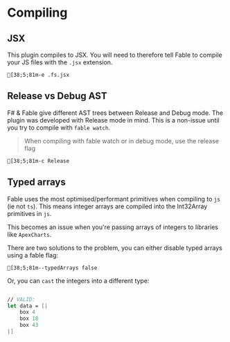 # Compiling

## JSX

This plugin compiles to JSX. You will need to therefore tell Fable to compile your JS files with the `.jsx` extension.

```ansi
[38;5;81m-e .fs.jsx
```

## Release vs Debug AST

F# & Fable give different AST trees between Release and Debug mode. The plugin was developed with Release mode in mind.
This is a non-issue until you try to compile with `fable watch`.

> When compiling with <c>fable watch</c> or in debug mode, use the release flag

```ansi
[38;5;81m-c Release
```

## Typed arrays

Fable uses the most optimised/performant primitives when compiling to `js` (ie not `ts`). This means integer arrays are
compiled into the Int32Array primitives in `js`.

This becomes an issue when you're passing arrays of integers to libraries like `ApexCharts`.

There are two solutions to the problem, you can either disable typed arrays using a fable flag:

```ansi
[38;5;81m--typedArrays false
```

Or, you can `cast` the integers into a different type:

```fsharp

// VALID:
let data = [|
    box 4
    box 18
    box 43
|]

```
